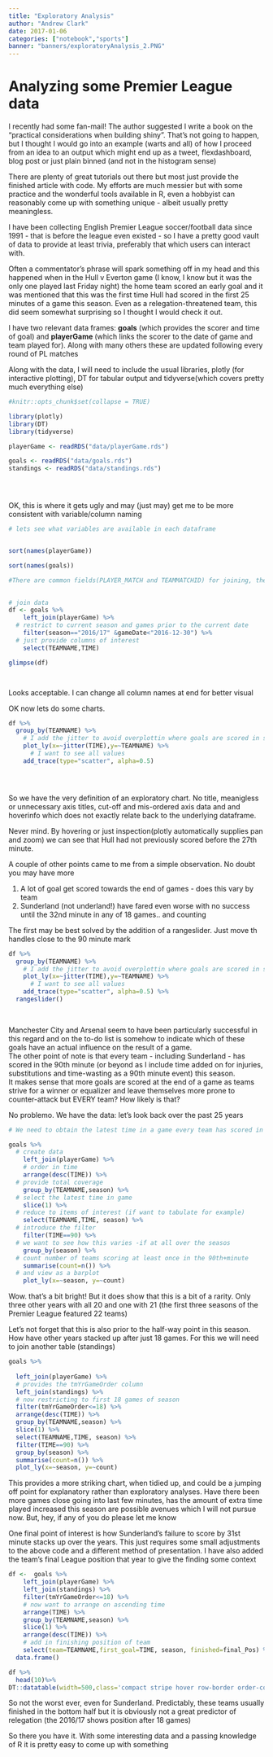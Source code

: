 ```yaml
---
title: "Exploratory Analysis"
author: "Andrew Clark"
date: 2017-01-06
categories: ["notebook","sports"] 
banner: "banners/exploratoryAnalysis_2.PNG"
---
```


# Analyzing some Premier League data
 
I recently had some fan-mail!   The author suggested I write a book on the "practical considerations when building shiny". That's not going to happen, but I thought I would go into an example (warts and all) of how I proceed from an idea to an output which might end up as a tweet, flexdashboard, blog post or just plain binned (and not in the histogram sense)

There are plenty of great tutorials out there but most just provide the finished article with code. My efforts are much messier but with some practice and the wonderful tools available in R, even a hobbyist can reasonably come up with something unique - albeit usually pretty meaningless.

I have been collecting English Premier League soccer/football data since 1991 - that is before the league even existed - so I have a pretty good vault of data to  provide at least trivia, preferably that which users can interact with. 

  Often a commentator's phrase will spark something off in my head and this happened when in the Hull v Everton game (I know, I know but it was the only one played last Friday night) the home team scored an early goal and it was mentioned that this was the first time Hull had scored in the first 25 minutes of a game this season. Even as a relegation-threatened team, this did seem somewhat surprising so I thought I would check it out.

I have two relevant data frames: __goals__ (which provides the scorer and time of goal) and **playerGame ** (which links the scorer to the date of game and team played for). Along with many others these are updated following every round of PL matches

Along with the data, I will need to include the usual libraries, plotly (for interactive plotting), DT for tabular output and tidyverse(which covers pretty much everything else)


```r
#knitr::opts_chunk$set(collapse = TRUE)

library(plotly)
library(DT)
library(tidyverse)

playerGame <- readRDS("data/playerGame.rds")

goals <- readRDS("data/goals.rds")
standings <- readRDS("data/standings.rds")





```

OK, this is where it gets ugly and may (just may) get me to be more consistent with variable/column naming

```r

# lets see what variables are available in each dataframe


sort(names(playerGame))

sort(names(goals))

#There are common fields(PLAYER_MATCH and TEAMMATCHID) for joining, the season and TEAMNAME in 'playerGame' and TIME in 'goals'
 

# join data
df <- goals %>% 
    left_join(playerGame) %>% 
  # restrict to current season and games prior to the current date
    filter(season=="2016/17" &gameDate<"2016-12-30") %>% 
  # just provide columns of interest 
    select(TEAMNAME,TIME) 

glimpse(df)




```
Looks acceptable. I can change all column names at end for better visual    

OK now lets do some charts. 

```r

df %>% 
  group_by(TEAMNAME) %>% 
    # I add the jitter to avoid overplottin where goals are scored in same minute o different games
    plot_ly(x=~jitter(TIME),y=~TEAMNAME) %>% 
      # I want to see all values
    add_trace(type="scatter", alpha=0.5)





```

So we have the very definition of an exploratory chart. No title, meanigless or unnecessary axis titles, cut-off and mis-ordered axis data and and hoverinfo which does not exactly relate back to the underlying dataframe.    

Never mind. By hovering or just inspection(plotly automatically supplies pan and zoom) we can see that Hull had  not previously scored before the 27th minute. 

A couple of other points came to me from a simple observation. No doubt you may have more

 1. A lot of goal get scored towards the end of games - does this vary by team
 2. Sunderland (not underland!) have fared even worse with no success until the 32nd minute in any of 18 games.. and counting
 
 The first may be best solved by the addition of a rangeslider. Just move th handles close to the 90 minute mark
 


```r
 
df %>% 
  group_by(TEAMNAME) %>% 
    # I add the jitter to avoid overplottin where goals are scored in same minute o different games
    plot_ly(x=~jitter(TIME),y=~TEAMNAME) %>% 
      # I want to see all values
    add_trace(type="scatter", alpha=0.5) %>% 
  rangeslider()
 
 
```

Manchester City and Arsenal seem to have been particularly successful in this regard and on the to-do list is somehow to indicate which of these goals have an actual influence on the result of a game.    
 The other point of note is that every team - including Sunderland - has scored  in the 90th minute (or beyond as I include time added on for injuries, substitutions and time-wasting as a 90th minute event) this season.    
 It makes sense that more goals are scored at the end of a game as teams strive for a winner or equalizer and leave themselves more prone to counter-attack but EVERY team? How likely is that?
 
 No problemo. We have the data: let's look back over the past 25 years
 
```r


# We need to obtain the latest time in a game every team has scored in every season

goals %>% 
  # create data
    left_join(playerGame) %>% 
    # order in time
    arrange(desc(TIME)) %>% 
  # provide total coverage
    group_by(TEAMNAME,season) %>% 
  # select the latest time in game
    slice(1) %>% 
  # reduce to items of interest (if want to tabulate for example)
    select(TEAMNAME,TIME, season) %>% 
  # introduce the filter
    filter(TIME==90) %>% 
  # we want to see how this varies -if at all over the seasos
    group_by(season) %>% 
  # count number of teams scoring at least once in the 90th+minute
    summarise(count=n()) %>% 
  # and view as a barplot
    plot_ly(x=~season, y=~count)

```

Wow. that's a bit bright! But it does show that this is a bit of a rarity. Only three other years with all 20 and one with 21 (the first three seasons of the Premier League featured 22 teams)

Let's not forget that this is also prior to the half-way point in this season. How have other years stacked up after just 18 games. For this we will need to join another table (standings)

```r

goals %>% 
 
  left_join(playerGame) %>% 
  # provides the tmYrGameOrder column
  left_join(standings) %>% 
  # now restricting to first 18 games of season
  filter(tmYrGameOrder<=18) %>% 
  arrange(desc(TIME)) %>% 
  group_by(TEAMNAME,season) %>% 
  slice(1) %>% 
  select(TEAMNAME,TIME, season) %>% 
  filter(TIME==90) %>% 
  group_by(season) %>% 
  summarise(count=n()) %>% 
  plot_ly(x=~season, y=~count)

```

This provides a more striking chart, when tidied up, and could be a jumping off point for explanatory rather than exploratory analyses. Have there been more games close going into last few minutes, has the amount of extra time played increased this season are possible avenues which I will not pursue now. But, hey, if any of you do please let me know

One final point of interest is how Sunderland's failure to score by 31st minute stacks up over the years. This just requires some small adjustments to the above code and a different method of presentation. I have also added the team's final League position that year to give the finding some context




```r

df <-  goals %>% 
    left_join(playerGame) %>% 
    left_join(standings) %>% 
    filter(tmYrGameOrder<=18) %>% 
    # now want to arrange on ascending time
    arrange(TIME) %>% 
    group_by(TEAMNAME,season) %>% 
    slice(1) %>% 
    arrange(desc(TIME)) %>%
    # add in finishing position of team
    select(team=TEAMNAME,first_goal=TIME, season, finished=final_Pos) %>% 
  data.frame()

df %>% 
  head(10)%>%
DT::datatable(width=500,class='compact stripe hover row-border order-column',rownames=FALSE,options= list(paging = FALSE, searching = FALSE,info=FALSE))

```



So not the worst ever, even for Sunderland. Predictably, these teams usually finished in the bottom half but it is obviously not a great predictor of relegation (the 2016/17 shows position after 18 games)

So there you have it. With some interesting data and a passing knowledge of R it is pretty easy to come up with something


